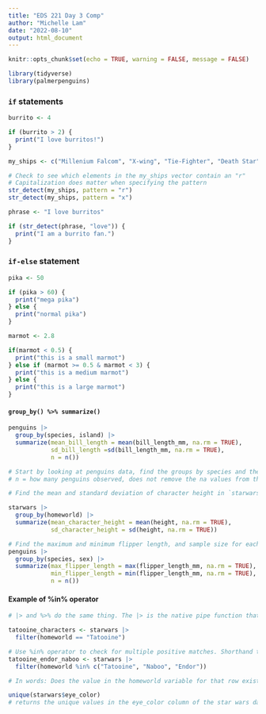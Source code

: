 ```yaml
---
title: "EDS 221 Day 3 Comp"
author: "Michelle Lam"
date: "2022-08-10"
output: html_document
---
```


```r
knitr::opts_chunk$set(echo = TRUE, warning = FALSE, message = FALSE)

library(tidyverse)
library(palmerpenguins)
```

### `if` statements

```r
burrito <- 4

if (burrito > 2) {
  print("I love burritos!")
}
```

```r
my_ships <- c("Millenium Falcom", "X-wing", "Tie-Fighter", "Death Star")

# Check to see which elements in the my_ships vector contain an "r"
# Capitalization does matter when specifying the pattern
str_detect(my_ships, pattern = "r")
str_detect(my_ships, pattern = "x")

phrase <- "I love burritos"

if (str_detect(phrase, "love")) {
  print("I am a burrito fan.")
}
```


### `if-else` statement

```r
pika <- 50

if (pika > 60) {
  print("mega pika")
} else {
  print("normal pika")
}
```

```r
marmot <- 2.8

if(marmot < 0.5) {
  print("this is a small marmot")
} else if (marmot >= 0.5 & marmot < 3) {
  print("this is a medium marmot")
} else {
  print("this is a large marmot")
}
```

#### `group_by() %>% summarize()`

```r
penguins |> 
  group_by(species, island) |> 
  summarize(mean_bill_length = mean(bill_length_mm, na.rm = TRUE), 
            sd_bill_length =sd(bill_length_mm, na.rm = TRUE),
            n = n())

# Start by looking at penguins data, find the groups by species and the subgroup of each island, find the mean of each group and the standard deviation 
# n = how many penguins observed, does not remove the na values from the count

# Find the mean and standard deviation of character height in `starwars` grouped by homeworld.

starwars |> 
  group_by(homeworld) |> 
  summarize(mean_character_height = mean(height, na.rm = TRUE),
            sd_character_height = sd(height, na.rm = TRUE))

# Find the maximum and minimum flipper length, and sample size for each species of penguins 
penguins |> 
  group_by(species, sex) |> 
  summarize(max_flipper_length = max(flipper_length_mm, na.rm = TRUE),
            min_flipper_length = min(flipper_length_mm, na.rm = TRUE),
            n = n())
```

#### Example of %in% operator

```r
# |> and %>% do the same thing. The |> is the native pipe function that can be used outside the tidyverse package.

tatooine_characters <- starwars |> 
  filter(homeworld == "Tatooine")

# Use %in% operator to check for multiple positive matches. Shorthand to for OR operator (|)
tatooine_endor_naboo <- starwars |> 
  filter(homeworld %in% c("Tatooine", "Naboo", "Endor"))

# In words: Does the value in the homeworld variable for that row exist IN that vector c("Tatooine", "Naboo", "Endor")

unique(starwars$eye_color)
# returns the unique values in the eye_color column of the star wars data set. If values are green and green-gray it will return 2 unique values.
```



